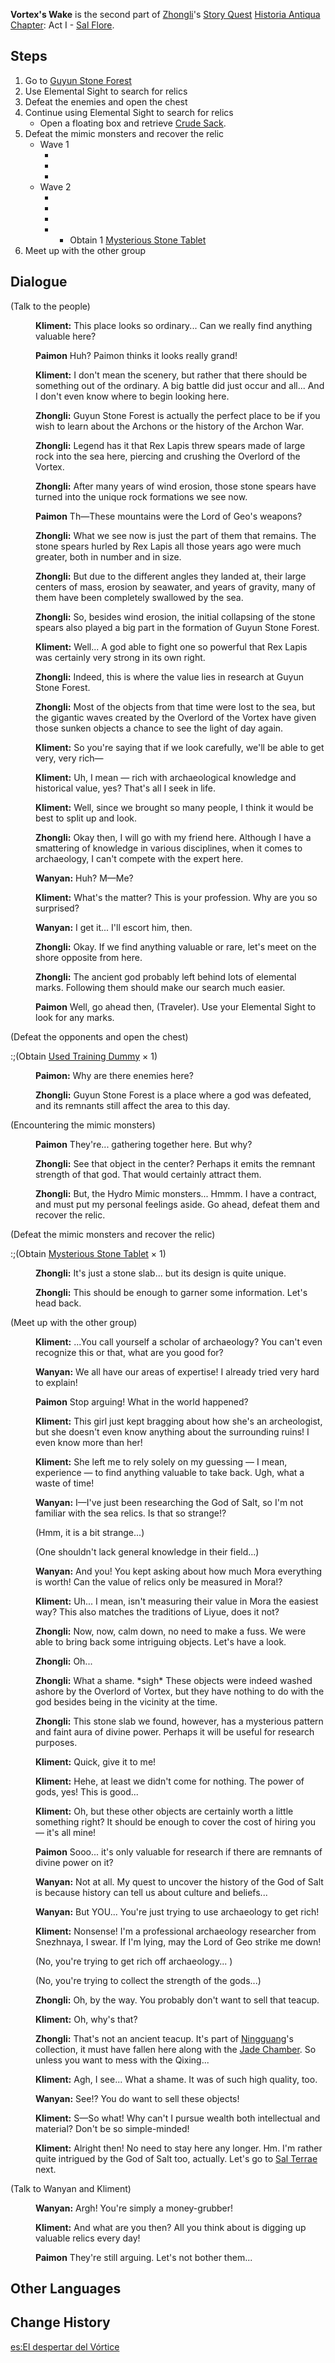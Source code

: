 {{Quest Infobox
|id            = 11021
|type          = Story
|chapter       = Historia Antiqua Chapter
|actNum        = I
|act           = Sal Flore
|character     = Zhongli
|part          = 2
|startLocation = [[Guyun Stone Forest]], [[Liyue]]
|region        = Liyue
|area          = Sea of Clouds
|subarea       = Guyun Stone Forest
|prev          = Shadow of Yore
|next          = A Ruin Under Lock and Key
|exp           = 500
|mora          = 27,825
|other         = {{Card|Hero's Wit|3}}{{Card|Mystic Enhancement Ore|6}}
|characters    = Kliment; Paimon; Traveler; Wanyan; Zhongli
|voiced        = yes
}}
'''Vortex's Wake''' is the second part of [[Zhongli]]'s [[Story Quest]] [[Historia Antiqua Chapter]]: Act I - [[Sal Flore]].

==Steps==
#Go to [[Guyun Stone Forest]]
#Use Elemental Sight to search for relics
#Defeat the enemies and open the chest
#Continue using Elemental Sight to search for relics
#*Open a floating box and retrieve [[Crude Sack]].
#Defeat the mimic monsters and recover the relic
#* Wave 1
#** {{Enemy|Hydro Mimic Crane|x=1}}
#** {{Enemy|Hydro Mimic Frog|x=1}}
#** {{Enemy|Hydro Mimic Mallard|x=1}}
#* Wave 2
#** {{Enemy|Hydro Mimic Boar|x=1}}
#** {{Enemy|Hydro Mimic Ferret|x=1}}
#** {{Enemy|Hydro Mimic Finch|x=1}}
#** {{Enemy|Hydro Mimic Mallard|x=1}}
#***Obtain 1 [[Mysterious Stone Tablet]]
#Meet up with the other group

==Dialogue==
{{Quest Description|After your chance meeting with [[Zhongli]], you learn that a [[Fatui|Fatuus]] named [[Kliment]] is trying to organize an archaeological expedition. Zhongli is roped in as a consultant, along with an archaeologist named [[Wanyan]] who volunteers for the task. Though you distrust the Fatui, you join up at Zhongli's invitation. The first subject of this investigation is [[Osial]], Overlord of the Vortex.}}
{{Dialogue start}}
;(Talk to the people)
:{{A|vo zllq002 2 kliment 01.ogg}} '''Kliment:''' This place looks so ordinary... Can we really find anything valuable here?
:{{A|vo zllq002 2 paimon 01.ogg}} '''Paimon''' Huh? Paimon thinks it looks really grand!
:{{A|vo zllq002 2 kliment 02.ogg}} '''Kliment:''' I don't mean the scenery, but rather that there should be something out of the ordinary. A big battle did just occur and all... And I don't even know where to begin looking here.
:{{A|vo zllq002 2 zhongli 01.ogg}} '''Zhongli:''' Guyun Stone Forest is actually the perfect place to be if you wish to learn about the Archons or the history of the Archon War.
:{{A|vo zllq002 2 zhongli 02.ogg}} '''Zhongli:''' Legend has it that Rex Lapis threw spears made of large rock into the sea here, piercing and crushing the Overlord of the Vortex.
:{{A|vo zllq002 2 zhongli 03.ogg}} '''Zhongli:''' After many years of wind erosion, those stone spears have turned into the unique rock formations we see now.
:{{A|vo zllq002 2 paimon 02.ogg}} '''Paimon''' Th&mdash;These mountains were the Lord of Geo's weapons?
:{{A|vo zllq002 2 zhongli 04.ogg}} '''Zhongli:''' What we see now is just the part of them that remains. The stone spears hurled by Rex Lapis all those years ago were much greater, both in number and in size.
:{{A|vo zllq002 2 zhongli 05.ogg}} '''Zhongli:''' But due to the different angles they landed at, their large centers of mass, erosion by seawater, and years of gravity, many of them have been completely swallowed by the sea.
:{{A|vo zllq002 2 zhongli 06.ogg}} '''Zhongli:''' So, besides wind erosion, the initial collapsing of the stone spears also played a big part in the formation of Guyun Stone Forest.
:{{A|vo zllq002 2 kliment 03.ogg}} '''Kliment:''' Well... A god able to fight one so powerful that Rex Lapis was certainly very strong in its own right.
:{{A|vo zllq002 2 zhongli 07.ogg}} '''Zhongli:''' Indeed, this is where the value lies in research at Guyun Stone Forest.
:{{A|vo zllq002 2 zhongli 08.ogg}} '''Zhongli:''' Most of the objects from that time were lost to the sea, but the gigantic waves created by the Overlord of the Vortex have given those sunken objects a chance to see the light of day again.
:{{A|vo zllq002 2 kliment 04.ogg}} '''Kliment:''' So you're saying that if we look carefully, we'll be able to get very, very rich&mdash;
:{{A|vo zllq002 2 kliment 05.ogg}} '''Kliment:''' Uh, I mean &mdash; rich with archaeological knowledge and historical value, yes? That's all I seek in life.
:{{A|vo zllq002 2 kliment 06.ogg}} '''Kliment:''' Well, since we brought so many people, I think it would be best to split up and look.
:{{A|vo zllq002 2 zhongli 09.ogg}} '''Zhongli:''' Okay then, I will go with my friend here. Although I have a smattering of knowledge in various disciplines, when it comes to archaeology, I can't compete with the expert here.
:{{A|vo zllq002 2 wanyan 01.ogg}} '''Wanyan:''' Huh? M&mdash;Me?
:{{A|vo zllq002 2 kliment 07.ogg}} '''Kliment:''' What's the matter? This is your profession. Why are you so surprised?
:{{A|vo zllq002 2 wanyan 02.ogg}} '''Wanyan:''' I get it... I'll escort him, then.
:{{A|vo zllq002 2 zhongli 10.ogg}} '''Zhongli:''' Okay. If we find anything valuable or rare, let's meet on the shore opposite from here.
:{{A|vo zllq002 2 zhongli 11.ogg}} '''Zhongli:''' The ancient god probably left behind lots of elemental marks. Following them should make our search much easier.
:{{A|vo zllq002 2 paimon 03.ogg}} '''Paimon''' Well, go ahead then, (Traveler). Use your Elemental Sight to look for any marks.

;(Defeat the opponents and open the chest)
:;(Obtain [[Used Training Dummy]] × 1)
:{{A|vo zllq002 3 paimon 01.ogg}} '''Paimon:''' Why are there enemies here?
:{{A|vo zllq002 3 zhongli 01.ogg}} '''Zhongli:''' Guyun Stone Forest is a place where a god was defeated, and its remnants still affect the area to this day.

;(Encountering the mimic monsters)
:{{A|vo zllq002 5 paimon 01.ogg}} '''Paimon''' They're... gathering together here. But why?
:{{A|vo zllq002 5 zhongli 01.ogg}} '''Zhongli:''' See that object in the center? Perhaps it emits the remnant strength of that god. That would certainly attract them.
:{{A|vo zllq002 5 zhongli 02.ogg}} '''Zhongli:''' But, the Hydro Mimic monsters... Hmmm. I have a contract, and must put my personal feelings aside. Go ahead, defeat them and recover the relic.

;(Defeat the mimic monsters and recover the relic)
:;(Obtain [[Mysterious Stone Tablet]] × 1)
:{{A|vo zllq002 5 zhongli 03.ogg}} '''Zhongli:''' It's just a stone slab... but its design is quite unique.
:{{A|vo zllq002 5 zhongli 04.ogg}} '''Zhongli:''' This should be enough to garner some information. Let's head back.

;(Meet up with the other group)
:{{A|vo zllq002 6 kliment 01.ogg}} '''Kliment:''' ...You call yourself a scholar of archaeology? You can't even recognize this or that, what are you good for?
:{{A|vo zllq002 6 wanyan 01.ogg}} '''Wanyan:''' We all have our areas of expertise! I already tried very hard to explain!
:{{A|vo zllq002 6 paimon 01.ogg}} '''Paimon''' Stop arguing! What in the world happened?
:{{A|vo zllq002 6 kliment 02.ogg}} '''Kliment:''' This girl just kept bragging about how she's an archeologist, but she doesn't even know anything about the surrounding ruins! I even know more than her!
:{{A|vo zllq002 6 kliment 03.ogg}} '''Kliment:''' She left me to rely solely on my guessing &mdash; I mean, experience &mdash; to find anything valuable to take back. Ugh, what a waste of time!
:{{A|vo zllq002 6 wanyan 02.ogg}} '''Wanyan:''' I&mdash;I've just been researching the God of Salt, so I'm not familiar with the sea relics. Is that so strange!?
:{{DIcon}} (Hmm, it is a bit strange...)
:{{DIcon}} (One shouldn't lack general knowledge in their field...)
:{{A|vo zllq002 6 wanyan 03.ogg}} '''Wanyan:''' And you! You kept asking about how much Mora everything is worth! Can the value of relics only be measured in Mora!?
:{{A|vo zllq002 6 kliment 04.ogg}} '''Kliment:''' Uh... I mean, isn't measuring their value in Mora the easiest way? This also matches the traditions of Liyue, does it not?
:{{A|vo zllq002 6 zhongli 01.ogg}} '''Zhongli:''' Now, now, calm down, no need to make a fuss. We were able to bring back some intriguing objects. Let's have a look.
:{{A|vo zllq002 6 zhongli 02.ogg}} '''Zhongli:''' Oh...
:{{A|vo zllq002 6 zhongli 03.ogg}} '''Zhongli:''' What a shame. *sigh* These objects were indeed washed ashore by the Overlord of Vortex, but they have nothing to do with the god besides being in the vicinity at the time.
:{{A|vo zllq002 6 zhongli 04.ogg}} '''Zhongli:''' This stone slab we found, however, has a mysterious pattern and faint aura of divine power. Perhaps it will be useful for research purposes.
:{{A|vo zllq002 6 kliment 05.ogg}} '''Kliment:''' Quick, give it to me!
:{{A|vo zllq002 6 kliment 06.ogg}} '''Kliment:''' Hehe, at least we didn't come for nothing. The power of gods, yes! This is good...
:{{A|vo zllq002 6 kliment 07.ogg}} '''Kliment:''' Oh, but these other objects are certainly worth a little something right? It should be enough to cover the cost of hiring you &mdash; it's all mine!
:{{A|vo zllq002 6 paimon 02.ogg}} '''Paimon''' Sooo... it's only valuable for research if there are remnants of divine power on it?
:{{A|vo zllq002 6 wanyan 04.ogg}} '''Wanyan:''' Not at all. My quest to uncover the history of the God of Salt is because history can tell us about culture and beliefs...
:{{A|vo zllq002 6 wanyan 05.ogg}} '''Wanyan:''' But YOU... You're just trying to use archaeology to get rich!
:{{A|vo zllq002 6 kliment 08.ogg}} '''Kliment:''' Nonsense! I'm a professional archaeology researcher from Snezhnaya, I swear. If I'm lying, may the Lord of Geo strike me down!
:{{DIcon}} (No, you're trying to get rich off archaeology... )
:{{DIcon}} (No, you're trying to collect the strength of the gods...)
:{{A|vo zllq002 6 zhongli 05.ogg}} '''Zhongli:''' Oh, by the way. You probably don't want to sell that teacup.
:{{A|vo zllq002 6 kliment 09.ogg}} '''Kliment:''' Oh, why's that?
:{{A|vo zllq002 6 zhongli 06.ogg}} '''Zhongli:''' That's not an ancient teacup. It's part of [[Ningguang]]'s collection, it must have fallen here along with the [[Jade Chamber]]. So unless you want to mess with the Qixing...
:{{A|vo zllq002 6 kliment 10.ogg}} '''Kliment:''' Agh, I see... What a shame. It was of such high quality, too.
:{{A|vo zllq002 6 wanyan 06.ogg}} '''Wanyan:''' See!? You do want to sell these objects!
:{{A|vo zllq002 6 kliment 11.ogg}} '''Kliment:''' S&mdash;So what! Why can't I pursue wealth both intellectual and material? Don't be so simple-minded!
:{{A|vo zllq002 6 kliment 12.ogg}} '''Kliment:''' Alright then! No need to stay here any longer. Hm. I'm rather quite intrigued by the God of Salt too, actually. Let's go to [[Sal Terrae]] next.

;(Talk to Wanyan and Kliment)
:{{A|vo dialog zllq002 wanyan 01.ogg}} '''Wanyan:''' Argh! You're simply a money-grubber!
:{{A|vo dialog zllq002 kliment 01.ogg}} '''Kliment:''' And what are you then? All you think about is digging up valuable relics every day!
:{{A|vo dialog zllq002 paimon 01.ogg}} '''Paimon''' They're still arguing. Let's not bother them...
{{Dialogue end}}

==Other Languages==
{{Other Languages
|en      = Vortex's Wake
|zhs     = 漩涡之遗
|zhs_rm  = Xuánwō zhī Yí
|zht     = 漩渦之遺
|zht_rm  = Xuánwō zhī Yí
|zh_tl   = Remnants of Vortex
|ja      = 渦の遺
|ja_rm   = Uzu no Yui{{Assumed}}
|ja_tl   = Remnants of Vortex
|ko      = 소용돌이의 흔적
|ko_rm   = Soyongdol'i-ui Heunjeok
|ko_tl   = Trace of Vortex
|es      = El despertar del Vórtice
|es_tl   = 
|fr      = Éveil du Vortex
|fr_tl   = Vortex's Wake
|ru      = Останки вихря
|ru_tl   = Remnants of Vortex
|th      = เสียงสะท้อนแห่งวังน้ำวน
|th_rm   = 
|th_tl   = 
|vi      = Di Tích Lốc Xoáy
|vi_tl   = 
|de      = Erwachen des Wirbels
|de_tl   = Vortex' Awakening
|id      = Bangkitnya Pusaran Air
|id_tl   = Water Vortex's Rise
|pt      = Despertar do Vórtice
|pt_tl   = 
|tr      = Girdabın İzi
|tr_tl   = 
|it      = La scia del vortice
|it_tl   = 
}}

==Change History==
{{Change History|1.1}}

[[es:El despertar del Vórtice]]